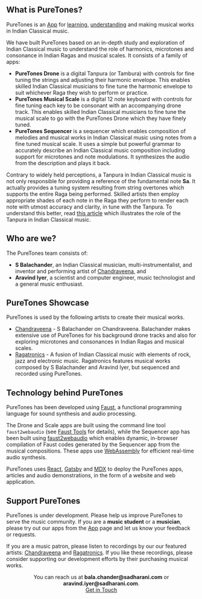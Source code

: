 
## What is PureTones?

PureTones is an [App](/app/) for [learning](/learn/), [understanding](/tools/) and making musical works in Indian Classical music.

We have built PureTones based on an in-depth study and exploration of Indian Classical music to understand the role of harmonics, microtones and consonance in Indian Ragas and musical scales. It consists of a family of apps:

-   **PureTones Drone** is a digital Tanpura (or Tambura) with controls for fine tuning the strings and adjusting their harmonic envelope. This enables skilled Indian Classical musicians to fine tune the harmonic envelope to suit whichever Raga they wish to perform or practice.
-   **PureTones Musical Scale** is a digital 12 note keyboard with controls for fine tuning each key to be consonant with an accompanying drone track. This enables skilled Indian Classical musicians to fine tune the musical scale to go with the PureTones Drone which they have finely tuned.
-   **PureTones Sequencer** is a sequencer which enables composition of melodies and musical works in Indian Classical music using notes from a fine tuned musical scale. It uses a simple but powerful grammar to accurately describe an Indian Classical music composition including support for microtones and note modulations. It synthesizes the audio from the description and plays it back.

Contrary to widely held perceptions, a Tanpura in Indian Classical music is not only responsible for providing a reference of the fundamental note **Sa**. It actually provides a tuning system resulting from string overtones which supports the entire Raga being performed. Skilled artists then employ appropriate shades of each note in the Raga they perform to render each note with utmost accuracy and clarity, in tune with the Tanpura. To understand this better, read [this article](/learn/tanpuraworking-1/) which illustrates the role of the Tanpura in Indian Classical music.

## Who are we?

The PureTones team consists of:

-   **S Balachander**, an Indian Classical musician, multi-instrumentalist, and inventor and performing artist of [Chandraveena](https://www.chandraveena.com/), and
-   **Aravind Iyer**, a scientist and computer engineer, music technologist and a general music enthusiast.

## PureTones Showcase

PureTones is used by the following artists to create their musical works.

- [Chandraveena](https://www.chandraveena.com) - S Balachander on Chandraveena. Balachander makes extensive use of PureTones for his background drone tracks and also for exploring microtones and consonances in Indian Ragas and musical scales.
- [Ragatronics](https://ragatronics.sadharani.com) - A fusion of Indian Classical music with elements of rock, jazz and electronic music. Ragatronics features musical works composed by S Balachander and Aravind Iyer, but sequenced and recorded using PureTones.

## Technology behind PureTones

PureTones has been developed using [Faust](https://faust.grame.fr/), a functional programming language for sound synthesis and audio processing.

The Drone and Scale apps are built using the command line tool `faust2webaudio` (see [Faust Tools](https://faustdoc.grame.fr/manual/tools/) for details), while the Sequencer app has been built using [faust2webaudio](https://github.com/grame-cncm/faust2webaudio) which enables dynamic, in-browser compilation of Faust codes generated by the Sequencer app from the musical compositions. These apps use [WebAssembly](https://webassembly.org/) for efficient real-time audio synthesis.

PureTones uses [React](https://reactjs.org), [Gatsby](https://www.gatsbyjs.com) and [MDX](https://mdxjs.com) to deploy the PureTones apps, articles and audio demonstrations, in the form of a website and web application.

## Support PureTones

PureTones is under development. Please help us improve PureTones to serve the music community. If you are a **music student** or a **musician**, please try out our apps from the [App](/app/) page and let us know your feedback or requests.

If you are a music patron, please listen to recordings by our our featured artists:  [Chandraveena](https://chandraveena.bandcamp.com/) and [Ragatronics](https://ragatronics.bandcamp.com). If you like these recordings, please consider supporting our development efforts by their purchasing musical works.

<Notice>

<center>You can reach us at <strong>bala.chander@sadharani.com</strong> or <strong>aravind.iyer@sadharani.com</strong>.
<br />
<Action><a target="_blank" rel="nofollow noreferrer" href="mailto:bala.chander@sadharani.com?cc=aravind.iyer@sadharani.com">Get in Touch</a></Action>
</center>
</Notice>